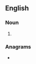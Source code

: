 {{also|antbears|ant-bears}}
==English==

===Noun===
{{head|en|noun form}}

# {{plural of|ant bear|lang=en}}

===Anagrams===
* {{anagrams|en|a=aabenrst|Braatens|ratsbane|tabernas}}